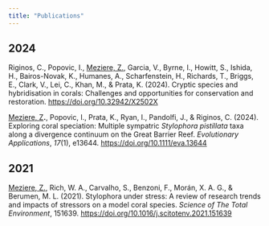 ```yaml
---
title: "Publications"
---
```


## 2024

Riginos, C., Popovic, I., [Meziere, Z.]{.underline}, Garcia, V., Byrne, I., Howitt, S., Ishida, H., Bairos-Novak, K., Humanes, A., Scharfenstein, H., Richards, T., Briggs, E., Clark, V., Lei, C., Khan, M., & Prata, K. (2024). Cryptic species and hybridisation in corals: Challenges and opportunities for conservation and restoration. <https://doi.org/10.32942/X2502X>

[Meziere, Z]{.underline}**.**, Popovic, I., Prata, K., Ryan, I., Pandolfi, J., & Riginos, C. (2024). Exploring coral speciation: Multiple sympatric *Stylophora pistillata* taxa along a divergence continuum on the Great Barrier Reef. *Evolutionary Applications*, *17*(1), e13644. <https://doi.org/10.1111/eva.13644>

## 2021

[Meziere, Z.]{.underline}, Rich, W. A., Carvalho, S., Benzoni, F., Morán, X. A. G., & Berumen, M. L. (2021). Stylophora under stress: A review of research trends and impacts of stressors on a model coral species. *Science of The Total Environment*, 151639. <https://doi.org/10.1016/j.scitotenv.2021.151639>
